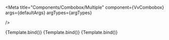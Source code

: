 
<Meta
	title="Components/Combobox/Multiple"
	component={VvCombobox}
    args={defaultArgs}
	argTypes={argTypes}

/>

<Canvas>
	<Story
		name="Default"
		play={defaultTest}
		args={{ multiple: true }}
		argTypes={{
			multiple: {
				control: {
					disable: true,
				},
			},
		}}
	>
		{Template.bind()}
	</Story>
</Canvas>

<Canvas>
	<Story
		name="Max values"
		play={defaultTest}
		args={{ multiple: true, maxValues: 2 }}
		argTypes={{
			multiple: {
				control: {
					disable: true,
				},
			},
			maxValues: {
				control: {
					disable: true,
				},
			},
		}}
	>
		{Template.bind()}
	</Story>
</Canvas>

<Canvas>
	<Story
		name="Separator"
		play={defaultTest}
		args={{ multiple: true, separator: ' | ' }}
		argTypes={{
			multiple: {
				control: {
					disable: true,
				},
			},
			separator: {
				control: {
					disable: true,
				},
			},
		}}
	>
		{Template.bind()}
	</Story>
</Canvas>
